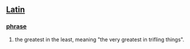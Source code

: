 == [[Latin]] ==
=== [[phrase]] ===
# the greatest in the least, meaning "the very greatest in trifling things".
